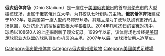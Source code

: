 {{expand|time=2015-01-08T03:27:32+00:00}}
{{unreferenced|time=2015-01-08T03:27:32+00:00}}
'''俄亥俄体育场'''（Ohio Stadium）是一座位于[[美国|美国]][[俄亥俄州|俄亥俄州]]的首府[[哥伦布_(俄亥俄州)|哥伦布市]]的大型[[橄榄球|橄榄球]]场，隶属于[[俄亥俄州立大学|俄亥俄州立大学]]，为其校队[[俄亥俄州立大学七叶树队|七叶树队]]的主场。'''俄亥俄体育场'''建成于1922年，是美国第一座大型的马蹄形球场。其建立是为了使球队拥有更好的主场氛围，以对抗北方的宿敌[[密歇根大学狼獾队|密歇根大学狼獾队]]。2014年11月29日的[[密俄对抗|密俄对抗]]中，球场以108610人的上座率刷新了观众记录。1999年以前，该体育场也曾经是[[MLS|美国足球职业大联盟]]的球队[[哥伦布机员|哥伦布机员]]的主场。2007年以后，该球场使用人造草皮。

{{俄亥俄州立大学}}
{{ohio-stub}}
{{gymnasium-stub}}
[[Category:俄亥俄州体育|Category:俄亥俄州体育]]
[[Category:俄亥俄州建筑物|Category:俄亥俄州建筑物]]
[[Category:美國美式足球場|Category:美國美式足球場]]